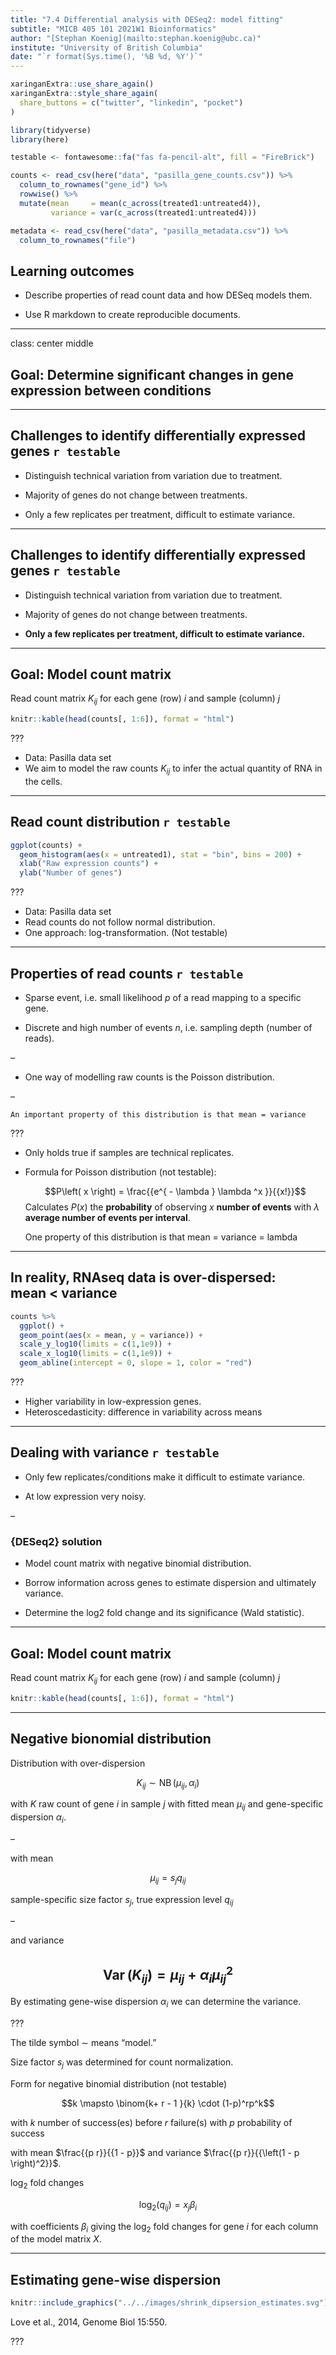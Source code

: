 ```yaml
---
title: "7.4 Differential analysis with DESeq2: model fitting"
subtitle: "MICB 405 101 2021W1 Bioinformatics"
author: "[Stephan Koenig](mailto:stephan.koenig@ubc.ca)"
institute: "University of British Columbia"
date: "`r format(Sys.time(), '%B %d, %Y')`"
---
```

  
```r
xaringanExtra::use_share_again()
xaringanExtra::style_share_again(
  share_buttons = c("twitter", "linkedin", "pocket")
)

library(tidyverse)
library(here)

testable <- fontawesome::fa("fas fa-pencil-alt", fill = "FireBrick")

counts <- read_csv(here("data", "pasilla_gene_counts.csv")) %>% 
  column_to_rownames("gene_id") %>% 
  rowwise() %>% 
  mutate(mean     = mean(c_across(treated1:untreated4)),
         variance = var(c_across(treated1:untreated4)))

metadata <- read_csv(here("data", "pasilla_metadata.csv")) %>% 
  column_to_rownames("file")
```

## Learning outcomes

- Describe properties of read count data and how DESeq models them.

- Use R markdown to create reproducible documents.

---

class: center middle

## Goal: Determine significant changes in gene expression between conditions

---

## Challenges to identify differentially expressed genes `r testable`

- Distinguish technical variation from variation due to treatment.

- Majority of genes do not change between treatments.

- Only a few replicates per treatment, difficult to estimate variance.

---

## Challenges to identify differentially expressed genes `r testable`

- Distinguish technical variation from variation due to treatment.

- Majority of genes do not change between treatments.

- **Only a few replicates per treatment, difficult to estimate variance.**

---

## Goal: Model count matrix

Read count matrix $K_{ij}$ for each gene (row) $i$ and sample (column) $j$

```r
knitr::kable(head(counts[, 1:6]), format = "html")
```

???

- Data: Pasilla data set
- We aim to model the raw counts $K_{ij}$ to infer the actual quantity of RNA in the cells.

---

## Read count distribution `r testable`

```r
ggplot(counts) +
  geom_histogram(aes(x = untreated1), stat = "bin", bins = 200) +
  xlab("Raw expression counts") +
  ylab("Number of genes")
```

???

- Data: Pasilla data set
- Read counts do not follow normal distribution.
- One approach: log-transformation. (Not testable)

---

## Properties of read counts `r testable`

- Sparse event, i.e. small likelihood $p$ of a read mapping to a specific gene.

- Discrete and high number of events $n$, i.e. sampling depth (number of reads).

--

- One way of modelling raw counts is the Poisson distribution.

--

    An important property of this distribution is that mean = variance

???

- Only holds true if samples are technical replicates.

- Formula for Poisson distribution (not testable):

    $$P\left( x \right) = \frac{{e^{ - \lambda } \lambda ^x }}{{x!}}$$
    Calculates $P\left( x \right)$ the **probability** of observing $x$ **number of events** with $\lambda$ **average number of events per interval**.
    
    One property of this distribution is that mean = variance = lambda

---

## In reality, RNAseq data is over-dispersed: <br /> mean < variance

```r
counts %>% 
  ggplot() +
  geom_point(aes(x = mean, y = variance)) + 
  scale_y_log10(limits = c(1,1e9)) +
  scale_x_log10(limits = c(1,1e9)) +
  geom_abline(intercept = 0, slope = 1, color = "red")
```

???

- Higher variability in low-expression genes.
- Heteroscedasticity: difference in variability across means

---

## Dealing with variance `r testable`

- Only few replicates/conditions make it difficult to estimate variance.

- At low expression very noisy.

--

### {DESeq2} solution

- Model count matrix with negative binomial distribution.

- Borrow information across genes to estimate dispersion and ultimately variance.

- Determine the log2 fold change and its significance (Wald statistic).

---

## Goal: Model count matrix

Read count matrix $K_{ij}$ for each gene (row) $i$ and sample (column) $j$

```r
knitr::kable(head(counts[, 1:6]), format = "html")
```

---

## Negative bionomial distribution

Distribution with over-dispersion

$$K_{ij} \sim \operatorname{NB}\left(\mu_{ij}, \alpha_i \right)$$
    
with $K$ raw count of gene $i$ in sample $j$ with fitted mean $\mu_{ij}$ and gene-specific dispersion $\alpha_i$.

--

with mean
    
$$\mu_{ij} = s_{j}q_{ij}$$
    
sample-specific size factor $s_j$, true expression level $q_{ij}$

--

and variance
    
$$\operatorname{Var}\left(K_{ij} \right) = \mu_{ij} + \alpha_i\mu^2_{ij}$$
--

By estimating gene-wise dispersion $\alpha_i$ we can determine the variance.

???

The tilde symbol $\sim$ means "model."

Size factor $s_j$ was determined for count normalization.

Form for negative binomial distribution (not testable)

$$k \mapsto \binom{k+ r - 1 }{k} \cdot (1-p)^rp^k$$

with $k$ number of success(es) before $r$ failure(s) with $p$ probability of success

with mean $\frac{{p r}}{{1 - p}}$ and variance $\frac{{p r}}{{\left(1 - p  \right)^2}}$.

$\log_2$ fold changes

$$\log_2\left(q_{ij}\right) = x_j\beta_i$$

with coefficients $\beta_i$ giving the $\log_2$ fold changes for gene $i$ for each column of the model matrix $X$.

---

## Estimating gene-wise dispersion

```r
knitr::include_graphics("../../images/shrink_dipsersion_estimates.svg")
```

Love et al., 2014, Genome Biol 15:550.

???
